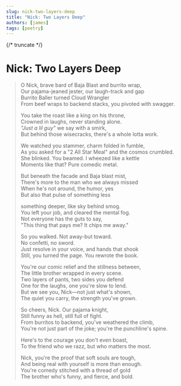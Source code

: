 ```yaml
---
slug: nick-two-layers-deep
title: "Nick: Two Layers Deep"
authors: [james]
tags: [poetry]
---
```


{/* truncate */}

# Nick: Two Layers Deep

> O Nick, brave bard of Baja Blast and burrito wrap,  
> Our pajama-jeaned jester, our laugh-track and gap  
> Burrito Baller turned Cloud Wrangler  
> From beef wraps to backend stacks, you pivoted with swagger.  
>
> You take the roast like a king on his throne,  
> Crowned in laughs, never standing alone.  
> *"Just a lil guy"* we say with a smirk,  
> But behind those wisecracks, there's a whole lotta work.
>
> We watched you stammer, charm folded in fumble,  
> As you asked for a "2 All Star Meal" and the cosmos crumbled.  
> She blinked. You beamed. I wheezed like a kettle  
> Moments like that? Pure comedic metal.
>
> But beneath the facade and Baja blast mist,  
> There's more to the man who we always missed  
> When he's not around, the humor, yes  
> But also that pulse of something less
>
> something deeper, like sky behind smog.  
> You left your job, and cleared the mental fog.  
> Not everyone has the guts to say,  
> "This thing that pays me? It chips me away."
>
> So you walked. Not away-but toward.  
> No confetti, no sword.  
> Just resolve in your voice, and hands that shook  
> Still, you turned the page. You rewrote the book.
>
> You're our comic relief and the stillness between,  
> The little brother wrapped in every scene.  
> Two layers of pants, two sides you defend  
> One for the laughs, one you're slow to lend.  
> But we see you, Nick—not just what's shown,  
> The quiet you carry, the strength you've grown.
>
> So cheers, Nick. Our pajama knight,  
> Still funny as hell, still full of fight.  
> From burritos to backend, you've weathered the climb,  
> You're not just part of the joke; you're the punchline's spine.
>
> Here's to the courage you don't even boast,  
> To the friend who we razz, but who matters the most.  
>
> Nick, you're the proof that soft souls are tough,  
> And being real with yourself is more than enough.  
> You're comedy stitched with a thread of gold  
> The brother who's funny, and fierce, and bold.

